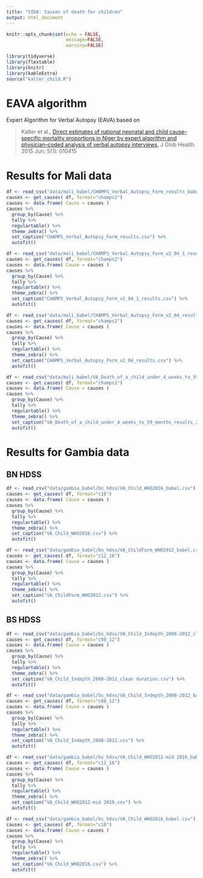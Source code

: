 ```yaml
---
title: "VIDA: Causes of death for children"
output: html_document
---
```


```r
knitr::opts_chunk$set(echo = FALSE, 
                      message=FALSE,
                      warning=FALSE)

library(tidyverse)
library(flextable)
library(knitr)
library(kableExtra)
source("kalter_child.R")
```

# EAVA algorithm 

Expert Algorithm for Verbal Autopsy (EAVA) based on

> Kalter et al., [Direct estimates of national neonatal and child cause–specific mortality proportions in Niger by expert algorithm and physician–coded analysis of verbal autopsy interviews](https://www.ncbi.nlm.nih.gov/pmc/articles/PMC4416334/), J Glob Health. 2015 Jun; 5(1): 010415

# Results for Mali data

```r
df <- read_csv("data/mali_babel/CHAMPS_Verbal_Autopsy_Form_results_babel.csv")
causes <- get_causes( df, format="champs2")
causes <- data.frame( Cause = causes )
causes %>% 
  group_by(Cause) %>% 
  tally %>% 
  regulartable() %>% 
  theme_zebra() %>% 
  set_caption("CHAMPS_Verbal_Autopsy_Form_results.csv") %>% 
  autofit()
```

```r
df <- read_csv("data/mali_babel/CHAMPS_Verbal_Autopsy_Form_v2_04_1_results_babel.csv")
causes <- get_causes( df, format="champs2")
causes <- data.frame( Cause = causes )
causes %>% 
  group_by(Cause) %>% 
  tally %>% 
  regulartable() %>% 
  theme_zebra() %>% 
  set_caption("CHAMPS_Verbal_Autopsy_Form_v2_04_1_results.csv") %>% 
  autofit()
```

```r
df <- read_csv("data/mali_babel/CHAMPS_Verbal_Autopsy_Form_v2_04_results_babel.csv")
causes <- get_causes( df, format="champs2")
causes <- data.frame( Cause = causes )
causes %>% 
  group_by(Cause) %>% 
  tally %>% 
  regulartable() %>% 
  theme_zebra() %>% 
  set_caption("CHAMPS_Verbal_Autopsy_Form_v2_04_results.csv") %>% 
  autofit()
```

```r
df <- read_csv("data/mali_babel/VA_Death_of_a_child_under_4_weeks_to_59_months_results_21MAR2018_babel.csv")
causes <- get_causes( df, format="champs1")
causes <- data.frame( Cause = causes )
causes %>% 
  group_by(Cause) %>% 
  tally %>% 
  regulartable() %>% 
  theme_zebra() %>% 
  set_caption("VA_Death_of_a_child_under_4_weeks_to_59_months_results_21MAR2018.csv") %>% 
  autofit()
```

# Results for Gambia data

## BN HDSS 

```r
df <- read_csv("data/gambia_babel/bn_hdss/VA_Child_WHO2016_babel.csv")
causes <- get_causes( df, format="c16")
causes <- data.frame( Cause = causes )
causes %>% 
  group_by(Cause) %>% 
  tally %>% 
  regulartable() %>% 
  theme_zebra() %>% 
  set_caption("VA_Child_WHO2016.csv") %>% 
  autofit()
```

```r
df <- read_csv("data/gambia_babel/bn_hdss/VA_ChildForm_WHO2012_babel.csv")
causes <- get_causes( df, format="c12_16")
causes <- data.frame( Cause = causes )
causes %>% 
  group_by(Cause) %>% 
  tally %>% 
  regulartable() %>% 
  theme_zebra() %>% 
  set_caption("VA_ChildForm_WHO2012.csv") %>% 
  autofit()
```

## BS HDSS 

```r
df <- read_csv("data/gambia_babel/bs_hdss/VA_Child_Indepth_2008-2012_clean duration_babel.csv")
causes <- get_causes( df, format="c08_12")
causes <- data.frame( Cause = causes )
causes %>% 
  group_by(Cause) %>% 
  tally %>% 
  regulartable() %>% 
  theme_zebra() %>% 
  set_caption("VA_Child_Indepth_2008-2012_clean duration.csv") %>% 
  autofit()
```


```r
df <- read_csv("data/gambia_babel/bs_hdss/VA_Child_Indepth_2008-2012_babel.csv")
causes <- get_causes( df, format="c08_12")
causes <- data.frame( Cause = causes )
causes %>% 
  group_by(Cause) %>% 
  tally %>% 
  regulartable() %>% 
  theme_zebra() %>% 
  set_caption("VA_Child_Indepth_2008-2012.csv") %>% 
  autofit()
```


```r
df <- read_csv("data/gambia_babel/bs_hdss/VA_Child_WHO2012-mid 2016_babel.csv")
causes <- get_causes( df, format="c12_16")
causes <- data.frame( Cause = causes )
causes %>% 
  group_by(Cause) %>% 
  tally %>% 
  regulartable() %>% 
  theme_zebra() %>% 
  set_caption("VA_Child_WHO2012-mid 2016.csv") %>% 
  autofit()
```


```r
df <- read_csv("data/gambia_babel/bs_hdss/VA_Child_WHO2016_babel.csv")
causes <- get_causes( df, format="c16")
causes <- data.frame( Cause = causes )
causes %>% 
  group_by(Cause) %>% 
  tally %>% 
  regulartable() %>% 
  theme_zebra() %>% 
  set_caption("VA_Child_WHO2016.csv") %>% 
  autofit()
```

